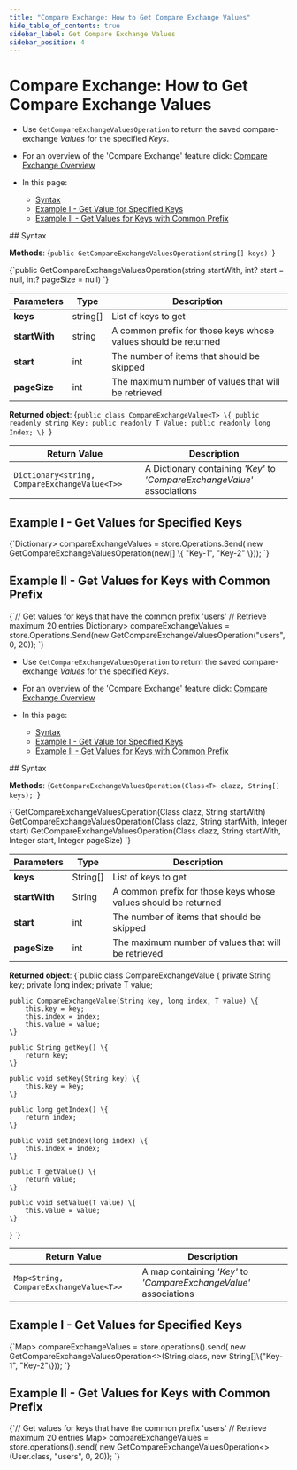 ---
title: "Compare Exchange: How to Get Compare Exchange Values"
hide_table_of_contents: true
sidebar_label: Get Compare Exchange Values
sidebar_position: 4
---




# Compare Exchange: How to Get Compare Exchange Values
<LanguageSwitcher supportedLanguages={supportedLanguages} />
<LanguageContent language="csharp">

<Admonition type="note" title="">

* Use `GetCompareExchangeValuesOperation` to return the saved compare-exchange _Values_ for the specified _Keys_.  

* For an overview of the 'Compare Exchange' feature click: [Compare Exchange Overview](../../../client-api/operations/compare-exchange/overview.mdx)

* In this page:  
  * [Syntax](../../../client-api/operations/compare-exchange/get-compare-exchange-values.mdx#syntax)  
  * [Example I - Get Value for Specified Keys](../../../client-api/operations/compare-exchange/get-compare-exchange-values.mdx#example-i---get-values-for-specified-keys)  
  * [Example II - Get Values for Keys with Common Prefix](../../../client-api/operations/compare-exchange/get-compare-exchange-values.mdx#example-ii---get-values-for-keys-with-common-prefix)  
</Admonition>
## Syntax

**Methods**:
<TabItem value="get_list_0" label="get_list_0">
<CodeBlock language="csharp">
{`public GetCompareExchangeValuesOperation(string[] keys)
`}
</CodeBlock>
</TabItem>

<TabItem value="get_list_1" label="get_list_1">
<CodeBlock language="csharp">
{`public GetCompareExchangeValuesOperation(string startWith, int? start = null, int? pageSize = null)
`}
</CodeBlock>
</TabItem>

| Parameters | Type | Description |
| ------------- | ------------- | ----- |
| **keys** | string[] | List of keys to get |
| **startWith** | string | A common prefix for those keys whose values should be returned |
| **start** | int | The number of items that should be skipped |
| **pageSize** | int | The maximum number of values that will be retrieved |

**Returned object**:
<TabItem value="compare_exchange_value" label="compare_exchange_value">
<CodeBlock language="csharp">
{`public class CompareExchangeValue<T>
\{
    public readonly string Key;
    public readonly T Value;
    public readonly long Index;
\}
`}
</CodeBlock>
</TabItem>

| Return Value | Description |
| ------------- | ----- |
| `Dictionary<string, CompareExchangeValue<T>>` | A Dictionary containing _'Key'_ to _'CompareExchangeValue'_ associations |


## Example I - Get Values for Specified Keys

<TabItem value="get_list_2" label="get_list_2">
<CodeBlock language="csharp">
{`Dictionary<string, CompareExchangeValue<string>> compareExchangeValues
    = store.Operations.Send(
        new GetCompareExchangeValuesOperation<string>(new[] \{ "Key-1", "Key-2" \}));
`}
</CodeBlock>
</TabItem>  


## Example II - Get Values for Keys with Common Prefix

<TabItem value="get_list_3" label="get_list_3">
<CodeBlock language="csharp">
{`// Get values for keys that have the common prefix 'users'
// Retrieve maximum 20 entries
Dictionary<string, CompareExchangeValue<User>> compareExchangeValues
    = store.Operations.Send(new GetCompareExchangeValuesOperation<User>("users", 0, 20));
`}
</CodeBlock>
</TabItem>  



</LanguageContent>
<LanguageContent language="java">

<Admonition type="note" title="">

* Use `GetCompareExchangeValuesOperation` to return the saved compare-exchange _Values_ for the specified _Keys_.  

* For an overview of the 'Compare Exchange' feature click: [Compare Exchange Overview](../../../client-api/operations/compare-exchange/overview.mdx)

* In this page:  
  * [Syntax](../../../client-api/operations/compare-exchange/get-compare-exchange-values.mdx#syntax)  
  * [Example I - Get Value for Specified Keys](../../../client-api/operations/compare-exchange/get-compare-exchange-values.mdx#example-i---get-values-for-specified-keys)  
  * [Example II - Get Values for Keys with Common Prefix](../../../client-api/operations/compare-exchange/get-compare-exchange-values.mdx#example-ii---get-values-for-keys-with-common-prefix)  
</Admonition>
## Syntax

**Methods**:
<TabItem value="get_list_0" label="get_list_0">
<CodeBlock language="java">
{`GetCompareExchangeValuesOperation(Class<T> clazz, String[] keys);
`}
</CodeBlock>
</TabItem>

<TabItem value="get_list_1" label="get_list_1">
<CodeBlock language="java">
{`GetCompareExchangeValuesOperation(Class<T> clazz, String startWith)
GetCompareExchangeValuesOperation(Class<T> clazz, String startWith, Integer start)
GetCompareExchangeValuesOperation(Class<T> clazz, String startWith, Integer start, Integer pageSize)
`}
</CodeBlock>
</TabItem>

| Parameters | Type | Description |
| ------------- | ------------- | ----- |
| **keys** | String[] | List of keys to get |
| **startWith** | String | A common prefix for those keys whose values should be returned |
| **start** | int | The number of items that should be skipped |
| **pageSize** | int | The maximum number of values that will be retrieved |

**Returned object**:
<TabItem value="compare_exchange_value" label="compare_exchange_value">
<CodeBlock language="java">
{`public class CompareExchangeValue<T> \{
    private String key;
    private long index;
    private T value;

    public CompareExchangeValue(String key, long index, T value) \{
        this.key = key;
        this.index = index;
        this.value = value;
    \}

    public String getKey() \{
        return key;
    \}

    public void setKey(String key) \{
        this.key = key;
    \}

    public long getIndex() \{
        return index;
    \}

    public void setIndex(long index) \{
        this.index = index;
    \}

    public T getValue() \{
        return value;
    \}

    public void setValue(T value) \{
        this.value = value;
    \}
\}
`}
</CodeBlock>
</TabItem>

| Return Value | Description |
| ------------- | ----- |
| `Map<String, CompareExchangeValue<T>>` | A map containing _'Key'_ to _'CompareExchangeValue'_ associations |


## Example I - Get Values for Specified Keys

<TabItem value="get_list_2" label="get_list_2">
<CodeBlock language="java">
{`Map<String, CompareExchangeValue<String>> compareExchangeValues
    = store.operations().send(
        new GetCompareExchangeValuesOperation<>(String.class, new String[]\{"Key-1", "Key-2"\}));
`}
</CodeBlock>
</TabItem>  


## Example II - Get Values for Keys with Common Prefix

<TabItem value="get_list_3" label="get_list_3">
<CodeBlock language="java">
{`// Get values for keys that have the common prefix 'users'
// Retrieve maximum 20 entries
Map<String, CompareExchangeValue<User>> compareExchangeValues
    = store.operations().send(
        new GetCompareExchangeValuesOperation<>(User.class, "users", 0, 20));
`}
</CodeBlock>
</TabItem>  



</LanguageContent>

<!---
### Compare Exchange
- [Overview](../../../client-api/operations/compare-exchange/overview)
- [Get a Compare-Exchange Value](../../../client-api/operations/compare-exchange/get-compare-exchange-value)
- [Put a Compare-Exchange Value](../../../client-api/operations/compare-exchange/delete-compare-exchange-value)


-->